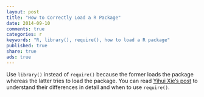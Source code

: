 ```yaml
---
layout: post
title: "How to Correctly Load a R Package"
date: 2014-09-10
comments: true
categories: r
keywords: "R, library(), require(), how to load a R package"
published: true
share: true
ads: true
---
```


Use `library()` instead of `require()` because the former loads the package whereas the latter tries to load the package. You can read [Yihui Xie's post](https://yihui.name/en/2014/07/library-vs-require/) to understand their differences in detail and when to use `require()`. 
